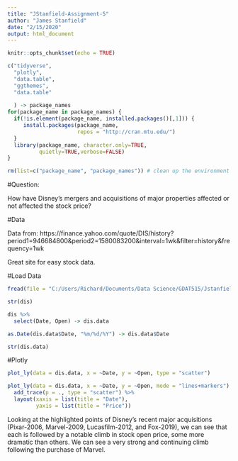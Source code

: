 ```yaml
---
title: "JStanfield-Assignment-5"
author: "James Stanfield"
date: "2/15/2020"
output: html_document
---
```


```r
knitr::opts_chunk$set(echo = TRUE)

c("tidyverse",
  "plotly",
  "data.table",
  "ggthemes",
  "data.table"
  
  ) -> package_names  
for(package_name in package_names) {
  if(!is.element(package_name, installed.packages()[,1])) {
     install.packages(package_name,
                      repos = "http://cran.mtu.edu/")
  }
  library(package_name, character.only=TRUE,
          quietly=TRUE,verbose=FALSE)
}

rm(list=c("package_name", "package_names")) # clean up the environment
```

#Question:

How have Disney's mergers and acquisitions of major properties affected or not affected the stock price?

#Data

Data from:
https://finance.yahoo.com/quote/DIS/history?period1=946684800&period2=1580083200&interval=1wk&filter=history&frequency=1wk

Great site for easy stock data.

#Load Data

```r
fread(file = "C:/Users/Richard/Documents/Data Science/GDAT515/Jstanfield-Assignment2/DIS.csv") -> dis

str(dis)
```

```r
dis %>%
  select(Date, Open) -> dis.data

as.Date(dis.data$Date, "%m/%d/%Y") -> dis.data$Date

str(dis.data)
```

#Plotly

```r

plot_ly(data = dis.data, x = ~Date, y = ~Open, type = "scatter")

```

```r

plot_ly(data = dis.data, x = ~Date, y = ~Open, mode = "lines+markers") %>% 
  add_trace(p = ., type = "scatter") %>% 
  layout(xaxis = list(title = "Date"), 
         yaxis = list(title = "Price"))

```

Looking at the highlighted points of Disney's recent major acquisitions (Pixar-2006, Marvel-2009, Lucasfilm-2012, and Fox-2019), we can see that each is followed by a notable climb in stock open price, some more dramatic than others. We can see a very strong and continuing climb following the purchase of Marvel.




























